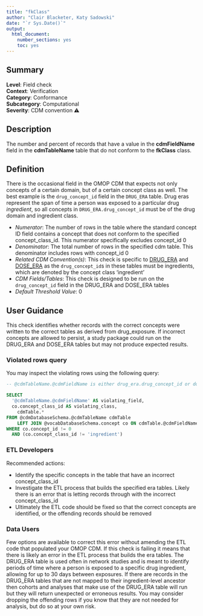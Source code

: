 ```yaml
---
title: "fkClass"
author: "Clair Blacketer, Katy Sadowski"
date: "`r Sys.Date()`"
output:
  html_document:
    number_sections: yes
    toc: yes
---
```


## Summary

**Level**: Field check\
**Context**: Verification\
**Category**: Conformance\
**Subcategory**: Computational\
**Severity**: CDM convention &#x26A0;\

## Description
The number and percent of records that have a value in the **cdmFieldName** field in the **cdmTableName** table that do not conform to the **fkClass** class. 

## Definition
There is the occasional field in the OMOP CDM that expects not only concepts of a certain domain, but of a certain concept class as well. The best example is the `drug_concept_id` field in the `DRUG_ERA` table. Drug eras represent the span of time a person was exposed to a particular drug *ingredient*, so all concepts in `DRUG_ERA.drug_concept_id` must be of the drug domain and ingredient class.

- *Numerator*: The number of rows in the table where the standard concept ID field contains a concept that does not conform to the specified concept_class_id. This numerator specifically excludes concept_id 0 
- *Denominator*: The total number of rows in the specified cdm table. This denominator includes rows with concept_id 0
- *Related CDM Convention(s)*: This check is specific to [DRUG_ERA](http://ohdsi.github.io/CommonDataModel/cdm54.html#DRUG_ERA) and [DOSE_ERA](http://ohdsi.github.io/CommonDataModel/cdm54.html#DOSE_ERA) as the `drug_concept_id`s in these tables must be ingredients, which are denoted by the concept class ‘ingredient’
- *CDM Fields/Tables*: This check is designed to be run on the `drug_concept_id` field in the DRUG_ERA and DOSE_ERA tables 
- *Default Threshold Value*: 0

## User Guidance
This check identifies whether records with the correct concepts were written to the correct tables as derived from drug_exposure. If incorrect concepts are allowed to persist, a study package could run on the DRUG_ERA and DOSE_ERA tables but may not produce expected results. 

### Violated rows query
You may inspect the violating rows using the following query:

```sql
-- @cdmTableName.@cdmFieldName is either drug_era.drug_concept_id or dose_era.drug_concept_id

SELECT 
  '@cdmTableName.@cdmFieldName' AS violating_field, 
  co.concept_class_id AS violating_class,
	cdmTable.* 
FROM @cdmDatabaseSchema.@cdmTableName cdmTable
	LEFT JOIN @vocabDatabaseSchema.concept co ON cdmTable.@cdmFieldName = co.concept_id
WHERE co.concept_id != 0 
  AND (co.concept_class_id != 'ingredient') 
```

### ETL Developers
Recommended actions: 

- Identify the specific concepts in the table that have an incorrect concept_class_id
- Investigate the ETL process that builds the specified era tables. Likely there is an error that is letting records through with the incorrect concept_class_id
- Ultimately the ETL code should be fixed so that the correct concepts are identified, or the offending records should be removed

### Data Users
Few options are available to correct this error without amending the ETL code that populated your OMOP CDM. If this check is failing it means that there is likely an error in the ETL process that builds the era tables. The DRUG_ERA table is used often in network studies and is meant to identify periods of time where a person is exposed to a specific drug ingredient, allowing for up to 30 days between exposures. If there are records in the DRUG_ERA tables that are not mapped to their ingredient-level ancestor then cohorts and analyses that make use of the DRUG_ERA table will run but they will return unexpected or erroneous results.
You may consider dropping the offending rows if you know that they are not needed for analysis, but do so at your own risk.